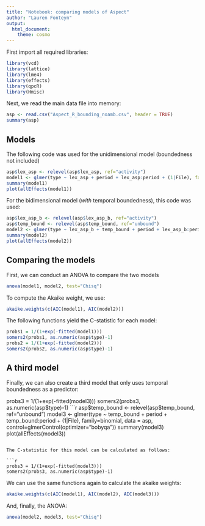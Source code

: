 ```yaml
---
title: "Notebook: comparing models of Aspect"
author: "Lauren Fonteyn"
output:
  html_document:
    theme: cosmo
---
```


First import all required libraries:

```r
library(vcd)
library(lattice)
library(lme4)
library(effects)
library(qpcR)
library(Hmisc)
```

Next, we read the main data file into memory:

```r
asp <- read.csv("Aspect_R_bounding_noamb.csv", header = TRUE)
summary(asp)
```

## Models
The following code was used for the unidimensional model (boundedness not included)

```r
asp$lex_asp <- relevel(asp$lex_asp, ref="activity")
model1 <- glmer(type ~ lex_asp + period + lex_asp:period + (1|File), family=binomial, data = asp, control=glmerControl(optimizer="bobyqa"))
summary(model1)
plot(allEffects(model1))
```

For the bidimensional model (*with* temporal boundedness), this code was used:

```r
asp$lex_asp_b <- relevel(asp$lex_asp_b, ref="activity")
asp$temp_bound <- relevel(asp$temp_bound, ref="unbound")
model2 <- glmer(type ~ lex_asp_b + temp_bound + period + lex_asp_b:period + temp_bound:period + (1|File), family=binomial, data = asp, control=glmerControl(optimizer="bobyqa"))
summary(model2)
plot(allEffects(model2))
```

## Comparing the models

First, we can conduct an ANOVA to compare the two models

```r
anova(model1, model2, test="Chisq")
```

To compute the Akaike weight, we use:

```r
akaike.weights(c(AIC(model1), AIC(model2)))
```

The following functions yield the C-statistic for each model:

```r
probs1 = 1/(1+exp(-fitted(model1)))
somers2(probs1, as.numeric(asp$type)-1)
probs2 = 1/(1+exp(-fitted(model2)))
somers2(probs2, as.numeric(asp$type)-1)
```

## A third model

Finally, we can also create a third model that only uses temporal boundedness as a predictor:

probs3 = 1/(1+exp(-fitted(model3)))
somers2(probs3, as.numeric(asp$type)-1)
```r
asp$temp_bound <- relevel(asp$temp_bound, ref="unbound")
model3 <- glmer(type ~ temp_bound + period + temp_bound:period + (1|File), family=binomial, data = asp, control=glmerControl(optimizer="bobyqa"))
summary(model3)
plot(allEffects(model3))
```

The C-statistic for this model can be calculated as follows:

```r
probs3 = 1/(1+exp(-fitted(model3)))
somers2(probs3, as.numeric(asp$type)-1)
```

We can use the same functions again to calculate the akaike weights:

```r
akaike.weights(c(AIC(model1), AIC(model2), AIC(model3)))
```

And, finally, the ANOVA:

```r
anova(model2, model3, test="Chisq")
```